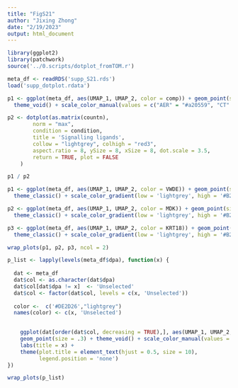```yaml
---
title: "FigS21"
author: "Jixing Zhong"
date: "2/19/2023"
output: html_document
---
```


```r
library(ggplot2)
library(patchwork)
source('../0.scripts/dotplot_fromTOM.r')

meta_df <- readRDS('supp_S21.rds')
load('supp_dotplot.rdata')

```

```r
p1 <- ggplot(meta_df, aes(UMAP_1, UMAP_2, color = comp)) + geom_point(size = .3) + 
  theme_void() + scale_color_manual(values = c("AER" = "#a20559", "CT" = "#1a5e82", "CT-AER" = "#669017"))

p2 <- dotplot(as.matrix(countn),
        norm = "max",
        condition = condition,
        title = 'Signalling ligands',
        collow = "lightgrey", colhigh = "red3",
        aspect.ratio = 8, ySize = 8, xSize = 8, dot.scale = 3.5,
        return = TRUE, plot = FALSE
    )

p1 / p2

```

```r
p1 <- ggplot(meta_df, aes(UMAP_1, UMAP_2, color = VWDE)) + geom_point(size = .3) + 
  theme_classic() + scale_color_gradient(low = 'lightgrey', high = '#B2182B')

p2 <- ggplot(meta_df, aes(UMAP_1, UMAP_2, color = MDK)) + geom_point(size = .3) + 
  theme_classic() + scale_color_gradient(low = 'lightgrey', high = '#B2182B')

p3 <- ggplot(meta_df, aes(UMAP_1, UMAP_2, color = KRT18)) + geom_point(size = .3) + 
  theme_classic() + scale_color_gradient(low = 'lightgrey', high = '#B2182B')

wrap_plots(p1, p2, p3, ncol = 2)

```

```r
p_list <- lapply(levels(meta_df$dpa), function(x) {
  
  dat <- meta_df
  dat$col <- as.character(dat$dpa)
  dat$col[dat$dpa != x]  <- 'Unselected'
  dat$col <- factor(dat$col, levels = c(x, 'Unselected'))
  
  color <-  c('#DE2D26',"lightgrey")
  names(color) <- c(x, 'Unselected')

  
    ggplot(dat[order(dat$col, decreasing = TRUE),], aes(UMAP_1, UMAP_2, color = col)) + 
    geom_point(size = .3) + theme_void() + scale_color_manual(values = color) +
    labs(title = x) +
    theme(plot.title = element_text(hjust = 0.5, size = 10),
          legend.position = 'none')
})

wrap_plots(p_list)
```

